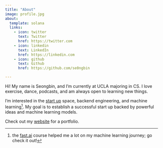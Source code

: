 ```yaml
---
title: "About"
image: profile.jpg
about:
  template: solana
  links:
    - icon: twitter
      text: Twitter
      href: https://twitter.com
    - icon: linkedin
      text: LinkedIn
      href: https://linkedin.com
    - icon: github
      text: Github
      href: https://github.com/se0ngbin

---
```


Hi! My name is Seongbin, and I'm currently at UCLA majoring in CS. I love exercise, dance, podcasts, and am always open to learning new things. 

I'm interested in the [start up](mytraces.org) space, backend engineering, and machine learning[^1]. My goal is to establish a successful start up backed by powerful ideas and machine learning models.

Check out my [website](https://seongbin.me) for a portfolio.



[^1]: the [fast.ai](https://www.fast.ai) course helped me a lot on my machine learning journey; go check it out!


